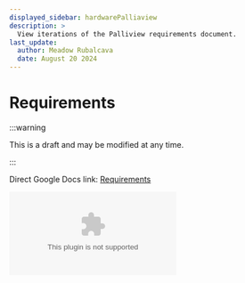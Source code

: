 ---
displayed_sidebar: hardwarePalliaview
description: >
  View iterations of the Palliview requirements document.
last_update:
  author: Meadow Rubalcava
  date: August 20 2024
---

# Requirements

:::warning

This is a draft and may be modified at any time.

:::

Direct Google Docs link: [Requirements](https://docs.google.com/document/d/1l60y9Kog3sbdiTm0TlWQSpLGMTpvvO05bGnn72r-dA8/edit#heading=h.7g0quy18ey5z)


<Embed
	type="google-docs"
	url="https://docs.google.com/document/d/1l60y9Kog3sbdiTm0TlWQSpLGMTpvvO05bGnn72r-dA8/edit#heading=h.7g0quy18ey5z"
/>
